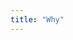 ```yaml
---
title: "Why"
---
```


<!-- ![](https://www.researchgate.net/publication/332400827/figure/fig6/AS:747208399912965@1555159773957/The--DIKW-hierarchy-as-a-pyramid-to-manage-knowledge.ppm) -->
